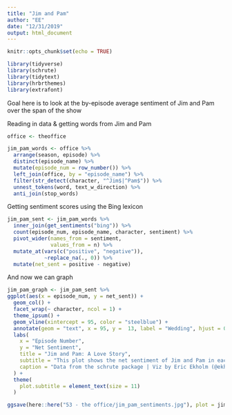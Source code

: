 ```yaml
---
title: "Jim and Pam"
author: "EE"
date: "12/31/2019"
output: html_document
---
```


```r
knitr::opts_chunk$set(echo = TRUE)

library(tidyverse)
library(schrute)
library(tidytext)
library(hrbrthemes)
library(extrafont)
```

Goal here is to look at the by-episode average sentiment of Jim and Pam over the span of the show

Reading in data & getting words from Jim and Pam
```r
office <- theoffice

jim_pam_words <- office %>%
  arrange(season, episode) %>%
  distinct(episode_name) %>%
  mutate(episode_num = row_number()) %>%
  left_join(office, by = "episode_name") %>%
  filter(str_detect(character, "^Jim$|^Pam$")) %>%
  unnest_tokens(word, text_w_direction) %>%
  anti_join(stop_words)
```

Getting sentiment scores using the Bing lexicon
```r
jim_pam_sent <- jim_pam_words %>%
  inner_join(get_sentiments("bing")) %>%
  count(episode_num, episode_name, character, sentiment) %>%
  pivot_wider(names_from = sentiment,
              values_from = n) %>%
  mutate_at(vars(c("positive", "negative")),
            ~replace_na(., 0)) %>%
  mutate(net_sent = positive - negative) 
```

And now we can graph
```r
jim_pam_graph <- jim_pam_sent %>%
ggplot(aes(x = episode_num, y = net_sent)) +
  geom_col() +
  facet_wrap(~ character, ncol = 1) +
  theme_ipsum() +
  geom_vline(xintercept = 95, color = "steelblue") +
  annotate(geom = "text", x = 95, y =  13, label = "Wedding", hjust = 0, size = 2.5) +
  labs(
    x = "Episode Number",
    y = "Net Sentiment",
    title = "Jim and Pam: A Love Story",
    subtitle = "This plot shows the net sentiment of Jim and Pam in each episode of The Office across the entire show.\nSentiment is estimated from dialogue and stage directions.",
    caption = "Data from the schrute package | Viz by Eric Ekholm (@ekholm_e)"
  ) +
  theme(
    plot.subtitle = element_text(size = 11)
  )

ggsave(here::here("53 - the office/jim_pam_sentiments.jpg"), plot = jim_pam_graph, device = "jpg")
```

